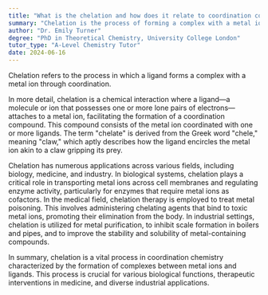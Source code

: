 ```yaml
---
title: "What is the chelation and how does it relate to coordination compounds?"
summary: "Chelation is the process of forming a complex with a metal ion by a ligand."
author: "Dr. Emily Turner"
degree: "PhD in Theoretical Chemistry, University College London"
tutor_type: "A-Level Chemistry Tutor"
date: 2024-06-16
---
```


Chelation refers to the process in which a ligand forms a complex with a metal ion through coordination.

In more detail, chelation is a chemical interaction where a ligand—a molecule or ion that possesses one or more lone pairs of electrons—attaches to a metal ion, facilitating the formation of a coordination compound. This compound consists of the metal ion coordinated with one or more ligands. The term "chelate" is derived from the Greek word "chele," meaning "claw," which aptly describes how the ligand encircles the metal ion akin to a claw gripping its prey.

Chelation has numerous applications across various fields, including biology, medicine, and industry. In biological systems, chelation plays a critical role in transporting metal ions across cell membranes and regulating enzyme activity, particularly for enzymes that require metal ions as cofactors. In the medical field, chelation therapy is employed to treat metal poisoning. This involves administering chelating agents that bind to toxic metal ions, promoting their elimination from the body. In industrial settings, chelation is utilized for metal purification, to inhibit scale formation in boilers and pipes, and to improve the stability and solubility of metal-containing compounds.

In summary, chelation is a vital process in coordination chemistry characterized by the formation of complexes between metal ions and ligands. This process is crucial for various biological functions, therapeutic interventions in medicine, and diverse industrial applications.
    